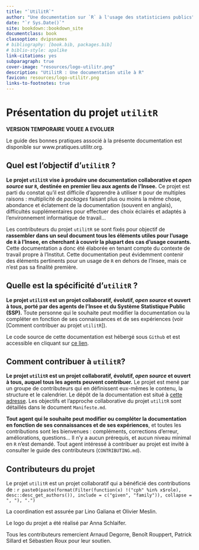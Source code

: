 ```yaml
--- 
title: "`UtilitR`"
author: "Une documentation sur `R` à l'usage des statisticiens publics"
date: "`r Sys.Date()`"
site: bookdown::bookdown_site
documentclass: book
classoption: dvipsnames
# bibliography: [book.bib, packages.bib]
# biblio-style: apalike
link-citations: yes
subparagraph: true
cover-image: "resources/logo-utilitr.png"
description: "UtilitR : Une documentation utile à R"
favicon: resources/logo-utilitr.png
links-to-footnotes: true
---
```



<!-- ```{=html} -->
<!-- <a href='https://www.utilitr.org'><img src='resources/logo-utilitr.png' align="right" height="139px" /></a> -->
<!-- ``` -->


# Présentation du projet `utilitR` {-}

**VERSION TEMPORAIRE VOUEE A EVOLUER**

Le guide des bonnes pratiques associé à la présente documentation est disponible sur www.pratiques.utilitr.org.

## Quel est l'objectif d'`utilitR` ? {-}

**Le projet `utilitR` vise à produire une documentation collaborative et _open source_ sur `R`, destinée en premier lieu aux agents de l'Insee.** Ce projet est parti du constat qu'il est difficile d'apprendre à utiliser `R` pour de multiples raisons : multiplicité de _packages_ faisant plus ou moins la même chose, abondance et éclatement de la documentation (souvent en anglais), difficultés supplémentaires pour effectuer des choix éclairés et adaptés à l'environnement informatique de travail...

Les contributeurs du projet `utilitR` se sont fixés pour objectif de **rassembler  dans un seul document tous les éléments utiles pour l'usage de `R` à l'Insee, en cherchant à couvrir la plupart des cas d'usage courants.** Cette documentation a donc été élaborée en tenant compte du contexte de travail propre à l'Institut. Cette documentation peut évidemment contenir des éléments pertinents pour un usage de `R` en dehors de l'Insee, mais ce n'est pas sa finalité première.

## Quelle est la spécificité d'`utilitR` ? {-}

**Le projet `utilitR` est un projet collaboratif, évolutif, *open source* et ouvert à tous, porté par des agents de l'Insee et du Système Statistique Public (SSP).**
Toute personne qui le souhaite peut modifier la documentation ou la compléter en fonction de ses connaissances et de ses expériences (voir [Comment contribuer au projet `utilitR`]).

Le code source de cette documentation est hébergé sous `Github` et est accessible en cliquant sur [ce lien](https://github.com/InseeFrLab/utilitR).

## Comment contribuer à `utilitR`? {-}

**Le projet `utilitR` est un projet collaboratif, évolutif, *open source* et ouvert à tous, auquel tous les agents peuvent contribuer.** Le projet est mené par un groupe de contributeurs qui en définissent eux-mêmes le contenu, la structure et le calendrier. Le dépôt de la documentation est situé à [cette adresse](https://github.com/InseeFrLab/utilitR). Les objectifs et l'approche collaborative du projet `utilitR` sont détaillés dans le document `Manifeste.md`.

**Tout agent qui le souhaite peut modifier ou compléter la documentation en fonction de ses connaissances et de ses expériences**, et toutes les contributions sont les bienvenues : compléments, corrections d'erreur, améliorations, questions... Il n'y a aucun prérequis, et aucun niveau minimal en `R` n'est demandé. Tout agent intéressé à contribuer au projet est invité à consulter le guide des contributeurs (`CONTRIBUTING.md`).

## Contributeurs du projet {-}


::: {.auteurs data-latex=""}
Le projet `utilitR` est un projet collaboratif qui a bénéficié des contributions de : `r paste0(paste(format(Filter(function(x) !("cph" %in% x$role), desc::desc_get_authors()), include = c("given", "family")), collapse = ", "), ".")`

La coordination est assurée par Lino Galiana et Olivier Meslin.

Le logo du projet a été réalisé par Anna Schlaifer.

Tous les contributeurs remercient Arnaud Degorre, Benoît Rouppert, Patrick Sillard et Sébastien Roux pour leur soutien.
:::

